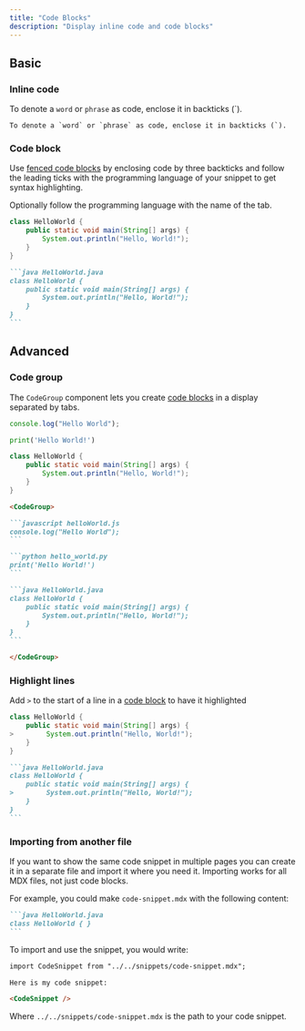 ```yaml
---
title: "Code Blocks"
description: "Display inline code and code blocks"
---
```


## Basic

### Inline code

To denote a `word` or `phrase` as code, enclose it in backticks (`).

```
To denote a `word` or `phrase` as code, enclose it in backticks (`).
```

### Code block

Use [fenced code blocks](https://www.markdownguide.org/extended-syntax/#fenced-code-blocks) by enclosing code by three backticks and follow the leading ticks with the programming language of your snippet to get syntax highlighting.

Optionally follow the programming language with the name of the tab.

```java HelloWorld.java
class HelloWorld {
    public static void main(String[] args) {
        System.out.println("Hello, World!");
    }
}
```

````md
```java HelloWorld.java
class HelloWorld {
    public static void main(String[] args) {
        System.out.println("Hello, World!");
    }
}
```
````

## Advanced

### Code group

The `CodeGroup` component lets you create [code blocks](#code-block) in a display separated by tabs.

<Frame>

<CodeGroup>

```javascript helloWorld.js
console.log("Hello World");
```

```python hello_world.py
print('Hello World!')
```

```java HelloWorld.java
class HelloWorld {
    public static void main(String[] args) {
        System.out.println("Hello, World!");
    }
}
```

</CodeGroup>

</Frame>

````md
<CodeGroup>

```javascript helloWorld.js
console.log("Hello World");
```

```python hello_world.py
print('Hello World!')
```

```java HelloWorld.java
class HelloWorld {
    public static void main(String[] args) {
        System.out.println("Hello, World!");
    }
}
```

</CodeGroup>
````

### Highlight lines

Add `>` to the start of a line in a [code block](#code-block) to have it highlighted

```java HelloWorld.java
class HelloWorld {
    public static void main(String[] args) {
>        System.out.println("Hello, World!");
    }
}
```

````md
```java HelloWorld.java
class HelloWorld {
    public static void main(String[] args) {
>        System.out.println("Hello, World!");
    }
}
```
````

### Importing from another file

If you want to show the same code snippet in multiple pages you can create it in a separate file and import it where you need it. Importing works for all MDX files, not just code blocks.

For example, you could make `code-snippet.mdx` with the following content:

````md code-snippet.mdx
```java HelloWorld.java
class HelloWorld { }
```
````

To import and use the snippet, you would write:

```md other-file.mdx
import CodeSnippet from "../../snippets/code-snippet.mdx";

Here is my code snippet:

<CodeSnippet />
```

Where `../../snippets/code-snippet.mdx` is the path to your code snippet.
